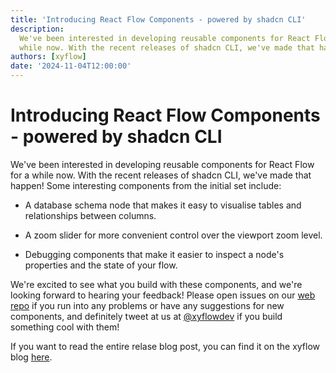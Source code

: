 ```yaml
---
title: 'Introducing React Flow Components - powered by shadcn CLI'
description:
  We've been interested in developing reusable components for React Flow for a
  while now. With the recent releases of shadcn CLI, we've made that happen!
authors: [xyflow]
date: '2024-11-04T12:00:00'
---
```


# Introducing React Flow Components - powered by shadcn CLI

We've been interested in developing reusable components for React Flow for a
while now. With the recent releases of shadcn CLI, we've made that happen! Some
interesting components from the initial set include:

- A database schema node that makes it easy to visualise tables and relationships
  between columns.

- A zoom slider for more convenient control over the viewport zoom level.

- Debugging components that make it easier to inspect a node's properties and the
  state of your flow.

We're excited to see what you build with these components, and we're looking
forward to hearing your feedback! Please open issues on our [web repo](https://github.com/xyflow/web/issues)
if you run into any problems or have any suggestions for new components, and definitely
tweet at us at [@xyflowdev](https://x.com/xyflowdev) if you build something cool
with them!

If you want to read the entire relase blog post, you can find it on the xyflow
blog [here](https://xyflow.com/blog/react-flow-components).
